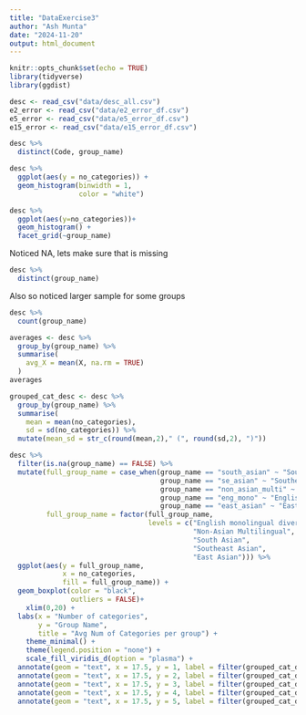 ```yaml
---
title: "DataExercise3"
author: "Ash Munta"
date: "2024-11-20"
output: html_document
---
```


```r
knitr::opts_chunk$set(echo = TRUE)
library(tidyverse)
library(ggdist)
```

```r
desc <- read_csv("data/desc_all.csv") 
e2_error <- read_csv("data/e2_error_df.csv")
e5_error <- read_csv("data/e5_error_df.csv")
e15_error <- read_csv("data/e15_error_df.csv")
```
```r
desc %>%
  distinct(Code, group_name)

```

```r
desc %>%
  ggplot(aes(y = no_categories)) +
  geom_histogram(binwidth = 1,
                 color = "white")
```

```r
desc %>%
  ggplot(aes(y=no_categories))+
  geom_histogram() +
  facet_grid(~group_name)
```

Noticed NA, lets make sure that is missing

```r
desc %>%
  distinct(group_name)
```
Also so noticed larger sample for some groups

```r
desc %>%
  count(group_name)
```

```r
averages <- desc %>%
  group_by(group_name) %>%
  summarise(
    avg_X = mean(X, na.rm = TRUE)
  )
averages
```
```r
grouped_cat_desc <- desc %>%
  group_by(group_name) %>%
  summarise(
    mean = mean(no_categories),
    sd = sd(no_categories)) %>%
  mutate(mean_sd = str_c(round(mean,2)," (", round(sd,2), ")"))
```

```r
desc %>% 
  filter(is.na(group_name) == FALSE) %>%
  mutate(full_group_name = case_when(group_name == "south_asian" ~ "South Asian",
                                     group_name == "se_asian" ~ "Southeast Asian",
                                     group_name == "non_asian_multi" ~ "Non-Asian Multilingual",
                                     group_name == "eng_mono" ~ "English monolingual diverse",
                                     group_name == "east_asian" ~ "East Asian",),
         full_group_name = factor(full_group_name,
                                  levels = c("English monolingual diverse",
                                             "Non-Asian Multilingual",
                                             "South Asian",
                                             "Southeast Asian",
                                             "East Asian"))) %>%
  ggplot(aes(y = full_group_name,
             x = no_categories,
             fill = full_group_name)) +
  geom_boxplot(color = "black",
               outliers = FALSE)+
    xlim(0,20) +
  labs(x = "Number of categories",
       y = "Group Name",
       title = "Avg Num of Categories per group") +
    theme_minimal() +
    theme(legend.position = "none") +
    scale_fill_viridis_d(option = "plasma") +
  annotate(geom = "text", x = 17.5, y = 1, label = filter(grouped_cat_desc, group_name =="east_asian")$mean_sd) +
  annotate(geom = "text", x = 17.5, y = 2, label = filter(grouped_cat_desc, group_name =="se_asian")$mean_sd) +
  annotate(geom = "text", x = 17.5, y = 3, label = filter(grouped_cat_desc, group_name =="south_asian")$mean_sd) +
  annotate(geom = "text", x = 17.5, y = 4, label = filter(grouped_cat_desc, group_name =="non-asian_multi")$mean_sd) +
  annotate(geom = "text", x = 17.5, y = 5, label = filter(grouped_cat_desc, group_name =="eng_mono")$mean_sd)

```


